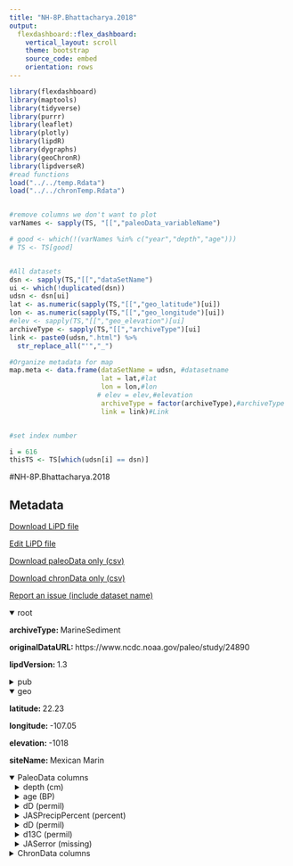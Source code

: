 ```yaml
---
title: "NH-8P.Bhattacharya.2018"
output: 
  flexdashboard::flex_dashboard:
    vertical_layout: scroll
    theme: bootstrap
    source_code: embed
    orientation: rows
---
```


```r
library(flexdashboard)
library(maptools)
library(tidyverse)
library(purrr)
library(leaflet)
library(plotly)
library(lipdR)
library(dygraphs)
library(geoChronR)
library(lipdverseR)
#read functions
load("../../temp.Rdata")
load("../../chronTemp.Rdata")


#remove columns we don't want to plot
varNames <- sapply(TS, "[[","paleoData_variableName")

# good <- which(!(varNames %in% c("year","depth","age")))
# TS <- TS[good]


#All datasets
dsn <- sapply(TS,"[[","dataSetName")
ui <- which(!duplicated(dsn))
udsn <- dsn[ui]
lat <- as.numeric(sapply(TS,"[[","geo_latitude")[ui])
lon <- as.numeric(sapply(TS,"[[","geo_longitude")[ui])
#elev <- sapply(TS,"[[","geo_elevation")[ui]
archiveType <- sapply(TS,"[[","archiveType")[ui]
link <- paste0(udsn,".html") %>% 
  str_replace_all("'","_")

#Organize metadata for map
map.meta <- data.frame(dataSetName = udsn, #datasetname
                       lat = lat,#lat
                       lon = lon,#lon
                      # elev = elev,#elevation
                       archiveType = factor(archiveType),#archiveType
                       link = link)#Link


#set index number

i = 616
thisTS <- TS[which(udsn[i] == dsn)]
```
#NH-8P.Bhattacharya.2018

Metadata {.sidebar}
-------------------------------------
[Download LiPD file](NH-8P.Bhattacharya.2018.lpd)
            

[Edit LiPD file](http://lipd.net/playground?source=http://lipdverse.org/globalHolocene/0_25_5/NH-8P.Bhattacharya.2018.lpd)
            

[Download paleoData only (csv)](NH-8P.Bhattacharya.2018.csv)
            

[Download chronData only (csv)](NH-8P.Bhattacharya.2018-chron.csv)
            

[Report an issue (include dataset name)](https://github.com/nickmckay/LiPDverse/issues)

<details open style="margin-left: 0px">
<summary>root</summary>
<p style="margin-left: 0px"><strong>archiveType: </strong>MarineSediment
<p style="margin-left: 0px"><strong>originalDataURL: </strong>https://www.ncdc.noaa.gov/paleo/study/24890
<p style="margin-left: 0px"><strong>lipdVersion: </strong>1.3
</details>
<details>
<summary>pub</summary>
<details style="margin-left: 10px">
<summary>pub1</summary>
<p style="margin-left: 10px"><strong>author: </strong>list(list(name = "Bhattacharya, Tripti"), list(name = "Tierney, Jessica E."), list(name = "Addison, Jason A."), list(name = "Murray, James W."))
<p style="margin-left: 10px"><strong>journal: </strong>Nature Geoscience
<p style="margin-left: 10px"><strong>volume: </strong>11
<p style="margin-left: 10px"><strong>pages: </strong>848-852
<p style="margin-left: 10px"><strong>title: </strong>Ice-sheet modulation of deglacial North American monsoon intensification
</details>
<details style="margin-left: 10px">
<summary>pub2</summary>
<p style="margin-left: 10px"><strong>author: </strong>list(list(name = "Ganeshram, Raja S."), list(name = "Pedersen, Thomas F."))
<p style="margin-left: 10px"><strong>journal: </strong>Paleoceanography
<p style="margin-left: 10px"><strong>volume: </strong>13
<p style="margin-left: 10px"><strong>pages: </strong>848-852
<p style="margin-left: 10px"><strong>title: </strong>Glacial-interglacial variability in upwelling and bioproductivity off NW Mexico: Implications for Quaternary paleoclimate
</details>
</details>
<details open style="margin-left: 0px">
<summary>geo</summary>
<p style="margin-left: 0px"><strong>latitude: </strong>22.23
<p style="margin-left: 0px"><strong>longitude: </strong>-107.05
<p style="margin-left: 0px"><strong>elevation: </strong>-1018
<p style="margin-left: 0px"><strong>siteName: </strong>Mexican Marin
</details>
<details open>
<summary>PaleoData columns</summary>
<details style="margin-left: 10px">
<summary>depth (cm)</summary>
<p style="margin-left: 10px"><strong>TSid: </strong>WEB0e08e15d
<p style="margin-left: 10px"><strong>variableName: </strong>depth
<p style="margin-left: 10px"><strong>units: </strong>cm
</details>
<details style="margin-left: 10px">
<summary>age (BP)</summary>
<p style="margin-left: 10px"><strong>TSid: </strong>WEBe965856d
<p style="margin-left: 10px"><strong>variableName: </strong>age
<p style="margin-left: 10px"><strong>units: </strong>BP
</details>
<details style="margin-left: 10px">
<summary>dD (permil)</summary>
<p style="margin-left: 10px"><strong>TSid: </strong>WEB3fc1b0ef
<p style="margin-left: 10px"><strong>variableName: </strong>dD
<p style="margin-left: 10px"><strong>units: </strong>permil
<p style="margin-left: 10px"><strong>description: </strong>delta D, C-30 fatty acid,,per mil VSMOW,,Paleoceanography,corrected,compound-specific isotope ratio mass spectrometry,N, corrected for ice volume
<p style="margin-left: 10px"><strong>useInGlobalTemperatureAnalysis: </strong>FALSE
<details>
<summary>interpretation</summary>
<details style="margin-left: 20px">
<summary>1</summary>
<p style="margin-left: 20px"><strong>scope: </strong>climate
<p style="margin-left: 20px"><strong>variable: </strong>M
</details>
</details>
</details>
<details style="margin-left: 10px">
<summary>JASPrecipPercent (percent)</summary>
<p style="margin-left: 10px"><strong>TSid: </strong>WEBdf73c287
<p style="margin-left: 10px"><strong>variableName: </strong>JASPrecipPercent
<p style="margin-left: 10px"><strong>units: </strong>percent
<p style="margin-left: 10px"><strong>description: </strong>precipitation,,,percent,July-September, Climate Reconstruction,,Bayesian inference,N, Mean percent July-September rainfall
<p style="margin-left: 10px"><strong>useInGlobalTemperatureAnalysis: </strong>TRUE
<details>
<summary>interpretation</summary>
<details style="margin-left: 20px">
<summary>1</summary>
<p style="margin-left: 20px"><strong>direction: </strong>positive
<p style="margin-left: 20px"><strong>scope: </strong>climate
<p style="margin-left: 20px"><strong>seasonality: </strong>Summer
<p style="margin-left: 20px"><strong>variable: </strong>M
<p style="margin-left: 20px"><strong>variableDetail: </strong>monsoon
</details>
</details>
</details>
<details style="margin-left: 10px">
<summary>dD (permil)</summary>
<p style="margin-left: 10px"><strong>TSid: </strong>WEBdf95c735
<p style="margin-left: 10px"><strong>variableName: </strong>dD
<p style="margin-left: 10px"><strong>units: </strong>permil
<p style="margin-left: 10px"><strong>description: </strong>delta D, C-30 fatty acid,,per mil VSMOW,,Paleoceanography,,compound-specific isotope ratio mass spectrometry,N,
<p style="margin-left: 10px"><strong>useInGlobalTemperatureAnalysis: </strong>FALSE
</details>
<details style="margin-left: 10px">
<summary>d13C (permil)</summary>
<p style="margin-left: 10px"><strong>TSid: </strong>WEBd58f99c9
<p style="margin-left: 10px"><strong>variableName: </strong>d13C
<p style="margin-left: 10px"><strong>units: </strong>permil
<p style="margin-left: 10px"><strong>description: </strong>d13Cwax delta 13C, C-30 fatty acid,,per mil VSMOW,,Paleoceanography,,compound-specific isotope ratio mass spectrometry,N,
<p style="margin-left: 10px"><strong>useInGlobalTemperatureAnalysis: </strong>FALSE
</details>
<details style="margin-left: 10px">
<summary>JASerror (missing)</summary>
<p style="margin-left: 10px"><strong>TSid: </strong>WEBe7b23475
<p style="margin-left: 10px"><strong>variableName: </strong>JASerror
<p style="margin-left: 10px"><strong>units: </strong>missing
<p style="margin-left: 10px"><strong>description: </strong>precipitation error,,,percent,July-September, Climate Reconstruction,,Bayesian inference,N, error for Mean percent July-September rainfall
<p style="margin-left: 10px"><strong>useInGlobalTemperatureAnalysis: </strong>FALSE
</details>
<details>
<summary>ChronData columns</summary>
<details style="margin-left: 10px">
<summary>depth (cm)</summary>
<p style="margin-left: 10px"><strong>TSid: </strong>WEBad41c9b5
<p style="margin-left: 10px"><strong>variableName: </strong>depth
<p style="margin-left: 10px"><strong>units: </strong>cm
</details>
<details style="margin-left: 10px">
<summary>age (yr BP)</summary>
<p style="margin-left: 10px"><strong>TSid: </strong>WEBc3764cf9
<p style="margin-left: 10px"><strong>variableName: </strong>age
<p style="margin-left: 10px"><strong>units: </strong>yr BP
</details>
<details style="margin-left: 10px">
<summary>error (yr)</summary>
<p style="margin-left: 10px"><strong>TSid: </strong>WEB05d2287d
<p style="margin-left: 10px"><strong>variableName: </strong>error
<p style="margin-left: 10px"><strong>units: </strong>yr
</details>
<details style="margin-left: 10px">
<summary>type (NA)</summary>
<p style="margin-left: 10px"><strong>TSid: </strong>WEB15aa82ec
<p style="margin-left: 10px"><strong>variableName: </strong>type
<p style="margin-left: 10px"><strong>units: </strong>NA
</details>

Row {.tabset .tabset-fade}
-----------------------------------------------------------------------

### Sitemap

```r
  map.meta.split <- split(map.meta, map.meta$archiveType)


factpal <- colorFactor("Paired",map.meta$archiveType)
buff <- 15
l <- leaflet() %>% 
  addTiles() %>% 
  fitBounds(map.meta$lon[i]-buff,map.meta$lat[i]-buff,map.meta$lon[i]+buff,map.meta$lat[i]+buff)
  

  
  
names(map.meta.split) %>%
  purrr::walk( function(df) {
    l <<- l %>%
      addMarkers(data=map.meta.split[[df]],
                 lng=~lon, lat=~lat,
                 label=~as.character(archiveType),
                 popup=~paste(str_c('Dataset: <a href="',link,'">',dataSetName,'</a>'),
                                 # str_c("Elevation: ",elev),
                                  str_c("Archive Type: ",archiveType),
                                  sep = "<br>"),
                 group = df,
                 clusterOptions = markerClusterOptions(removeOutsideVisibleBounds = F),
                 labelOptions = labelOptions(noHide = F,
                                             direction = 'auto'))
  })

l %>%
  addLayersControl(position = "bottomleft",
    overlayGroups = names(map.meta.split),
    options = layersControlOptions(collapsed = FALSE,
                                   opacity = 0.8)
  )
```

### Search the LiPDverse (Beta! doesn't work well yet)
```r
#Add google search bar
htmltools::includeHTML("../../googleSearchChunk.html")
```


Row {.tabset .tabset-fade}
-----------------------------------------------------------------------

### dD (permil)
```r
plotCol(thisTS,ind = 4)
```

### JASPrecipPercent (percent)
```r
plotCol(thisTS,ind = 6)
```

### dD (permil)
```r
plotCol(thisTS,ind = 3)
```

### d13C (permil)
```r
plotCol(thisTS,ind = 5)
```

### JASerror (missing)
```r
plotCol(thisTS,ind = 7)
```

Row {.tabset .tabset-fade}
-----------------------------------------------------------------------

### depth (cm)
```r
plotCol(chronTS,ind = 1)
```

### age (yr BP)
```r
plotCol(chronTS,ind = 2)
```

### error (yr)
```r
plotCol(chronTS,ind = 3)
```

### type (NA)
```r
plotCol(chronTS,ind = 4)
```
